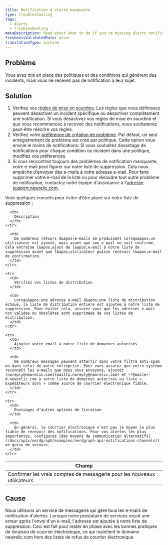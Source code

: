 ```yaml
---
title: Notification d'alerte manquante
type: troubleshooting
tags:
  - Alerts
  - Troubleshooting
metaDescription: Read about what to do if you're missing alerts notifications.
freshnessValidatedDate: never
translationType: machine
---
```


## Problème

Vous avez mis en place des politiques et des conditions qui génèrent des incidents, mais vous ne recevez pas de notification à leur sujet.

## Solution

1. Vérifiez vos [règles de mise en sourdine](/docs/alerts/new-relic-alerts/managing-notification-channels/muting-rules-suppress-notifications). Les règles que vous définissez peuvent désactiver un incident spécifique ou désactiver complètement une notification. Si vous désactivez vos règles de mise en sourdine et que vous recommencez à recevoir des notifications, vous souhaiterez peut-être réécrire vos règles.
2. Vérifiez votre [préférence de création de problème](/docs/alerts/new-relic-alerts/configuring-alert-policies/specify-when-new-relic-creates-incidents#preference-options). Par défaut, un seul enregistrement de problème est créé par politique. Cette option vous envoie le moins de notifications. Si vous souhaitez davantage de notifications pour chaque condition ou incident dans une politique, modifiez vos préférences.
3. Si vous rencontrez toujours des problèmes de notification manquante, votre e-mail peut figurer sur notre liste de suppression. Cela nous empêche d&apos;envoyer des e-mails à votre adresse e-mail. Pour faire supprimer votre e-mail de la liste ou pour résoudre tout autre problème de notification, contactez notre équipe d&apos;assistance à l&apos;[adresse support.newrelic.com](https://support.newrelic.com).

Voici quelques conseils pour éviter d’être placé sur notre liste de suppression :

<table>
  <thead>
    <tr>
      <th>
        Champ
      </th>

      <th>
        Description
      </th>
    </tr>
  </thead>

  <tbody>
    <tr>
      <td>
        Confirmer les vrais comptes de messagerie pour les nouveaux utilisateurs
      </td>

      <td>
        De nombreux retours d&apos;e-mails se produisent lorsqu&apos;un utilisateur est ajouté, mais avant que son e-mail ne soit confirmé. Cela entraîne l&apos;ajout de l&apos;e-mail à notre liste de suppression avant que l&apos;utilisateur puisse recevoir l&apos;e-mail de confirmation.
      </td>
    </tr>

    <tr>
      <td>
        Vérifiez vos listes de distribution
      </td>

      <td>
        Lorsqu&apos;une adresse e-mail d&apos;une liste de distribution échoue, la liste de distribution entière est ajoutée à notre liste de suppression. Pour éviter cela, assurez-vous que les adresses e-mail non valides ou obsolètes sont supprimées de vos listes de distribution.
      </td>
    </tr>

    <tr>
      <td>
        Ajoutez votre email à notre liste de domaines autorisés
      </td>

      <td>
        De nombreux messages peuvent atterrir dans votre filtre anti-spam ou dans celui de votre entreprise. Pour vous assurer que votre système reconnaît les e-mails que nous vous envoyons, ajoutez [noreply@newrelic.com](mailto:noreply@newrelic.com) et \*@mailer-d.newrelic.com à votre liste de domaines autorisés ou liste « Expéditeurs sûrs » comme source de courrier électronique fiable.
      </td>
    </tr>

    <tr>
      <td>
        Envisagez d’autres options de livraison
      </td>

      <td>
        En général, le courrier électronique n’est pas le moyen le plus fiable de recevoir des notifications. Pour vos alertes les plus importantes, configurez [des moyens de communication alternatifs](/docs/apis/nerdgraph/examples/nerdgraph-api-notifications-channels/) en guise de secours.
      </td>
    </tr>
  </tbody>
</table>

## Cause

Nous utilisons un service de messagerie qui gère tous les e-mails de notification d&apos;alertes. Lorsque notre prestataire de services reçoit une erreur après l&apos;envoi d&apos;un e-mail, l&apos;adresse est ajoutée à notre liste de suppression. Ceci est fait pour rester en phase avec les bonnes pratiques de livraison de courrier électronique, ce qui maintient le domaine newrelic.com hors des listes de refus de courrier électronique.